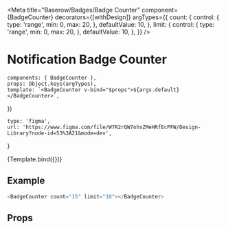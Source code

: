 

<Meta
    title="Baserow/Badges/Badge Counter"
    component={BadgeCounter}
    decorators={[withDesign]}
    argTypes={{
        count: {
            control: {
                type: 'range',
                min: 0,
                max: 20,
            },
            defaultValue: 10,
        },
        limit: {
            control: {
                type: 'range',
                min: 0,
                max: 20,
            },
            defaultValue: 10,
        },
    }}
/>

# Notification Badge Counter

    components: { BadgeCounter },
    props: Object.keys(argTypes),
    template: `<BadgeCounter v-bind="$props">${args.default}</BadgeCounter>`,
})

    type: 'figma',
    url: 'https://www.figma.com/file/W7R2rQW7ohsZMeHRfEcPFW/Design-Library?node-id=53%3A21&mode=dev',
}

<Canvas>
    <Story
        name="Badge Counter"
        args={{ count: 11, limit: 10 }}
        parameters={{
            design: config(designConfig),
        }}
    >
        {Template.bind({})}
    </Story>
</Canvas>

## Example

```javascript
<BadgeCounter count="15" limit="10"></BadgeCounter>
```

## Props

<Props of={BadgeCounter} />
